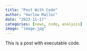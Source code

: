 ```yaml
---
title: "Post With Code"
author: "Harlow Malloc"
date: "2023-11-17"
categories: [news, code, analysis]
image: "image.jpg"
---
```


This is a post with executable code.
